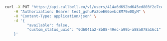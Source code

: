```bash
curl -X PUT "https://api.callbell.eu/v1/users/414a6d692bd645ed803f2e7ce360d4c8/status" \
    -H "Authorization: Bearer test_gshuPaZoeEG6ovbc8M79w0QyM" \
    -H "Content-Type: application/json" \
    -d '{
          "available": false,
          "custom_status_uuid": "0d6041a2-8b88-49ec-a99b-a88a078a16c1"
    }'
```

